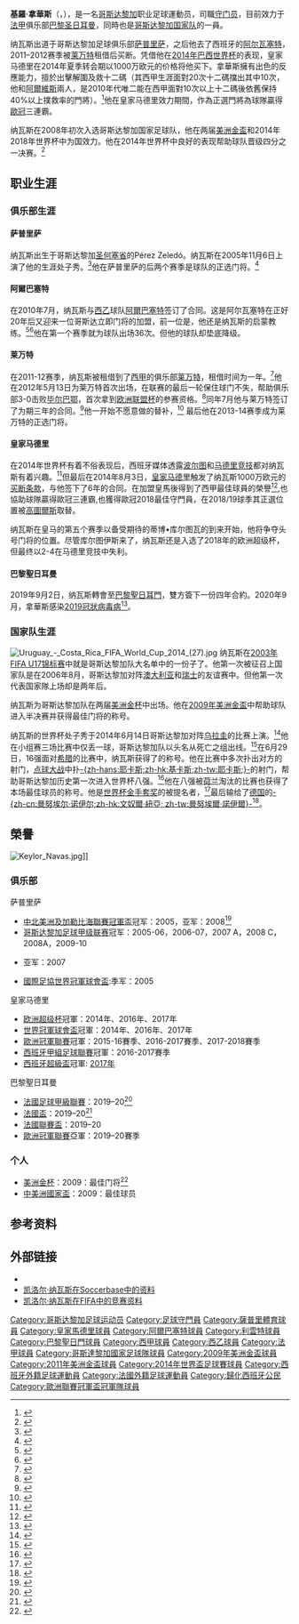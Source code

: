 {{noteTA
|G1=足球
|G2=uefa
|G3=laliga
|G4=法甲
|T=zh-hans:凯洛尔·纳瓦斯;zh-hk:基羅·拿華斯;zh-tw:凱洛爾·納瓦斯;
|1=zh-hans:凯洛尔;zh-hk:基羅;zh-tw:凱洛爾;
|2=zh-hans:纳瓦斯;zh-hk:拿華斯;zh-tw:納瓦斯;
}}
{{Infobox football biography
| name = 基羅·拿華斯<br />''Keylor Navas''
| image = Liver-RM (8) (cropped).jpg
| caption =
| fullname = Keylor Antonio Navas Gamboa
| birth_date = {{birth date and age|1986|12|15|df=y}} 
| birth_place = {{flag|Costa Rica|state}}[[佩雷斯塞萊東縣|佩雷斯塞萊東縣]]
| height = {{height|m=1.85}}
| position = [[守门员|守门员]]
| currentclub = [[巴黎圣日耳曼足球俱乐部|巴黎圣日耳曼]]
| clubnumber = 1
| youthyears1 = 1999–2005 | youthclubs1 = [[萨普里萨体育俱乐部|萨普里萨]]
| years1 = 2005–2010 | clubs1 = [[萨普里萨体育俱乐部|萨普里萨]]         | caps1 = 60  | goals1 = 0
| years2 = 2010–2012 | clubs2 = [[阿爾巴塞特足球會|阿尔瓦塞特]]         | caps2 = 36  | goals2 = 0
| years3 = 2011–2012 | clubs3 = → [[萊萬特足球俱樂部|莱万特]]（租借）  | caps3 = 1   | goals3 = 0
| years4 = 2012–2014 | clubs4 = [[萊萬特足球俱樂部|莱万特]]             | caps4 = 46  | goals4 = 0
| years5 = 2014–2019 | clubs5 = [[皇家马德里足球俱乐部|皇家马德里]]     | caps5 = 104 | goals5 = 0
| years6 = 2019–     | clubs6 = [[巴黎圣日耳曼足球俱乐部|巴黎圣日耳曼]] | caps6 = 66  | goals6 = 0
| nationalyears1 = 2003  | nationalteam1 = [[哥斯達黎加國家足球隊|哥斯達黎加U-17]] | nationalcaps1 = 3  | nationalgoals1 = 0 
| nationalyears2 = 2008– | nationalteam2 = [[哥斯達黎加國家足球隊|哥斯達黎加]]     | nationalcaps2 = 93 | nationalgoals2 = 0
| pcupdate = 2021年4月10日
| ntupdate = 2021年3月30日
}}
{{Spanish name|Navas|Gamboa}}

'''基羅·拿華斯'''（{{Lang-es|Keylor Navas}}，{{bd|1986年|12月15日|catidx=Navas, Keylor}}），是一名[[哥斯达黎加|哥斯达黎加]]职业足球運動员，司職[[守门员|守门员]]，目前效力于[[法甲|法甲]]俱乐部[[巴黎圣日耳曼足球俱乐部|巴黎圣日耳曼]]，同時也是[[哥斯達黎加國家足球隊|哥斯达黎加国家队]]的一員。

纳瓦斯出道于哥斯达黎加足球俱乐部[[萨普里萨体育俱乐部|萨普里萨]]，之后他去了西班牙的[[阿爾巴塞特足球會|阿尔瓦塞特]]，2011–2012赛季被[[萊萬特足球俱樂部|莱万特]]租借后买断。凭借他在[[2014年巴西世界杯|2014年巴西世界杯]]的表现，皇家马德里在2014年夏季转会期以1000万欧元的价格将他买下。拿華斯擁有出色的反應能力，擅於出擊解圍及救十二碼（其西甲生涯面對20次十二碼擋出其中10次，他和[[迭戈·阿尔维斯|阿爾維斯]]兩人，是2010年代唯二能在西甲面對10次以上十二碼後依舊保持40%以上撲救率的門將）。<ref name="real madrid">{{cite web|title=皇家马德里新援——凯洛尔•纳瓦斯|url=http://www.realmadrid.com/zh/news/2014/08/keylor-navas-real-madrids-latest-signing|publisher=皇家马德里足球俱乐部|accessdate=2014-08-06|language=zh-hans|archive-date=2014-08-05|archive-url=https://web.archive.org/web/20140805065651/http://www.realmadrid.com/zh/news/2014/08/keylor-navas-real-madrids-latest-signing|dead-url=no}}</ref>他在皇家马德里效力期間，作為正選門將為球隊贏得[[歐冠|歐冠]]三連霸。

纳瓦斯在2008年初次入选哥斯达黎加国家足球队，他在两届[[美洲金盃|美洲金盃]]和2014年2018年世界杯中为国效力。他在2014年世界杯中良好的表现帮助球队晋级四分之一决赛。<ref name=Hero>{{cite news|url=http://www1.skysports.com/football/news/12040/9373172/world-cup-costa-rica-hero-hails-nations-efforts-as-holland-end-journey|work=[[天空體育台|天空體育台]]|title=World Cup: Costa Rica hero hails nation's efforts as Holland end journey|date=2014-07-06|accessdate=2014-08-06|language=en|archive-date=2014-07-14|archive-url=https://web.archive.org/web/20140714165411/http://www1.skysports.com/football/news/12040/9373172/world-cup-costa-rica-hero-hails-nations-efforts-as-holland-end-journey|dead-url=no}}</ref>

==职业生涯==
===俱乐部生涯===
====萨普里萨====
纳瓦斯出生于哥斯达黎加[[圣何塞省_(哥斯达黎加)|圣何塞省]]的Pérez Zeledó。纳瓦斯在2005年11月6日上演了他的生涯处子秀。<ref>{{cite web|url=http://www.nacion.com/ln_ee/futbol/campeonato2005-2006/noviembre/07/sap_car.html |title=Juego apenas para el gasto |trans_title=I play only to make ends meet |publisher=La Nación |language=es |date=2005-11-07 |accessdate= |deadurl=yes |archiveurl=https://web.archive.org/web/20070813131145/http://www.nacion.com/ln_ee/futbol/campeonato2005-2006/noviembre/07/sap_car.html |archivedate=2007-08-13 }}</ref>他在萨普里萨的后两个赛季是球队的正选门将。<ref>{{cite web|url=http://www.nacion.com/deportes/futbol-costa-rica/Monarca-uso-jugadores_0_1122887727.html|title=Monarca usó 24 jugadores|trans_title=Monarca used 24 players|publisher=La Nación|language=es|date=2010-05-17|accessdate=2014-02-28|archive-date=2014-03-05|archive-url=https://web.archive.org/web/20140305234837/http://www.nacion.com/deportes/futbol-costa-rica/Monarca-uso-jugadores_0_1122887727.html|dead-url=no}}</ref>

====阿爾巴塞特====
在2010年7月，纳瓦斯与[[西班牙足球乙级联赛|西乙]]球队[[阿爾巴塞特足球會|阿爾巴塞特]]签订了合同。这是阿尔瓦塞特在正好20年后又迎来一位哥斯达立即门将的加盟，前一位是{{link-en|科内霍|Luis Gabelo Conejo}}，他还是纳瓦斯的启蒙教练。<ref>{{cite web|title=纳瓦斯启蒙教练：凯勒不是刺头|url=http://dy.163.com/article/T1374478274586/A2SK0K1S00964KHO.html|publisher=懂球帝|accessdate=2014-08-11|language=zh-hans|archive-date=2014-08-12|archive-url=https://web.archive.org/web/20140812212743/http://dy.163.com/article/T1374478274586/A2SK0K1S00964KHO.html|dead-url=no}}</ref><ref>{{cite web|url=http://www.albacetebalompie.es/index.php?option=com_content&view=article&id=447:navas-qvengo-con-mucho-compromisoq&catid=43:ultimas-noticias&Itemid=117|title=Navas: "Vengo con mucho compromiso"|trans_title=Navas: "I come full of commitment"|publisher=Albacete's official website|language=es|date=2010-07-09|accessdate=2013-10-27|archive-date=2013-10-29|archive-url=https://web.archive.org/web/20131029195753/http://www.albacetebalompie.es/index.php?option=com_content&view=article&id=447:navas-qvengo-con-mucho-compromisoq&catid=43:ultimas-noticias&Itemid=117|dead-url=yes}}</ref>他在第一个赛季就为球队出场36次。但他的球队却垫底降级。

====莱万特====
在2011-12赛季，纳瓦斯被租借到了[[西甲|西甲]]的俱乐部[[莱万特足球俱乐部|莱万特]]，租借时间为一年。<ref>{{cite web|url=http://www.fichajes.net/noticias/keylor-navas-cedido-al-levante-20110702.html|title=Keylor Navas, cedido al Levante|trans_title=Keylor Navas, loaned to Levante|publisher=Fichajes|language=es|date=2011-07-02|accessdate=2014-02-28|archive-date=2018-07-07|archive-url=https://web.archive.org/web/20180707174321/http://www.fichajes.net/noticias/keylor-navas-cedido-al-levante-20110702.html|dead-url=yes}}</ref>他在2012年5月13日为莱万特首次出场，在联赛的最后一轮保住球门不失，帮助俱乐部3-0击败[[毕尔巴鄂竞技俱乐部|毕尔巴鄂]]，首次拿到[[欧洲联盟杯|欧洲联盟杯]]的参赛资格。<ref>{{cite web|url=http://espnfc.com/uk/en/report/323688/report.html?soccernet=true&cc=5739|title=Ghezzal helps Levante secure European place|publisher=[[ESPN_Soccernet|ESPN Soccernet]]|date=2012-05-13|accessdate=2013-10-27|archive-date=2013-12-23|archive-url=https://web.archive.org/web/20131223233925/http://espnfc.com/uk/en/report/323688/report.html?soccernet=true&cc=5739|dead-url=no}}</ref>同年7月他与莱万特签订了为期三年的合同。<ref>{{cite web|url=http://www.marca.com/2012/07/07/futbol/equipos/levante/1341656131.html|title=Keylor Navas ficha por el Levante|trans_title=Keylor Navas signs for Levante|work=[[Marca_(newspaper)|Marca]]|language=es|date=2012-07-07|accessdate=2013-10-27|archive-date=2018-07-07|archive-url=https://web.archive.org/web/20180707172855/http://www.marca.com/2012/07/07/futbol/equipos/levante/1341656131.html|dead-url=no}}</ref>他一开始不愿意做{{link-en|古斯塔沃·阿多尔弗·姆努亚|Gustavo Munúa}}的替补，<ref>{{cite web|url=http://www.aldia.cr/futbol-costa-rica/legionarios/Keylor_Navas-Levante-Gustavo_Munua-contrato-titular_0_110388964.html|title=Keylor Navas ante su oportunidad en el Levante si Gustavo Munúa deja el equipo|trans_title=Keylor Navas before his chance at Levante if Gustavo Munúa leaves team|publisher=Al Día|language=es|date=2014-04-03|accessdate=2014-02-28|deadurl=yes|archiveurl=https://web.archive.org/web/20140304172949/http://www.aldia.cr/futbol-costa-rica/legionarios/Keylor_Navas-Levante-Gustavo_Munua-contrato-titular_0_110388964.html|archivedate=2014-03-04}}</ref> 最后他在2013-14赛季成为莱万特的正选门将。

====皇家马德里====
在2014年世界杯有着不俗表现后，西班牙媒体透露[[波尔图足球俱乐部|波尔图]]和[[马德里竞技|马德里竞技]]都对纳瓦斯有着兴趣。<ref>{{cite web|title=媒曝马竞求购哥斯达黎加国门 1000万欧或可敲定|url=http://2014.ifeng.com/d/detail_2014_07/02/37135841_0.shtml|publisher=凤凰体育|accessdate=2014-08-11|language=zh-hans|date=2014年7月2日|archive-date=2014-08-12|archive-url=https://web.archive.org/web/20140812202429/http://2014.ifeng.com/d/detail_2014_07/02/37135841_0.shtml|dead-url=no}}</ref>但最后在2014年8月3日，[[皇家马德里足球俱乐部|皇家马德里]]触发了纳瓦斯1000万欧元的[[买断条款|买断条款]]，与他签下了6年的合同。在加盟皇馬後得到了西甲最佳球員的榮譽<ref>{{cite web|url=http://www.realmadrid.com/en/news/2014/08/official-statement-keylor-navas|title=Official statement: Keylor Navas|date=2014-08-03|work=realmadrid.com|language=en|accessdate=2014-08-05|archive-date=2015-04-13|archive-url=https://web.archive.org/web/20150413081932/http://www.realmadrid.com/en/news/2014/08/official-statement-keylor-navas|dead-url=no}}</ref>,也協助球隊贏得歐冠三連霸,也獲得歐冠2018最佳守門員，在2018/19球季其正選位置被[[高圖爾斯|高圖爾斯]]取替。

纳瓦斯在皇马的第五个赛季以备受期待的蒂博•库尔图瓦的到来开始，他将争夺头号门将的位置。尽管库尔图伊斯来了，纳瓦斯还是入选了2018年的欧洲超级杯，但最终以2-4在马德里竞技中失利。

====巴黎聖日耳曼====
2019年9月2日，纳瓦斯轉會至[[巴黎聖日耳曼|巴黎聖日耳門]]，雙方簽下一份四年合約。2020年9月，拿華斯感染[[2019冠狀病毒病|2019冠狀病毒病]]<ref>{{Cite web |url=https://3g.163.com/sports/article/FLLOV1HC00058781.html |title=巴黎又有3人确诊!纳瓦斯在列 一线队已有6人感染 |access-date=2020-09-04 |archive-date=2021-01-21 |archive-url=https://web.archive.org/web/20210121212752/https://3g.163.com/sports/article/FLLOV1HC00058781.html |dead-url=no }}</ref>。

===国家队生涯===
[[File:Uruguay_-_Costa_Rica_FIFA_World_Cup_2014_(27).jpg|thumb]] 
纳瓦斯在[[2003年FIFA_U17锦标赛|2003年FIFA U17锦标赛]]中就是哥斯达黎加队大名单中的一份子了。他第一次被征召上国家队是在2006年8月，哥斯达黎加对阵[[澳大利亚国家足球队|澳大利亚]]和[[瑞士国家足球队|瑞士]]的友谊赛中。但他第一次代表国家隊上场却是两年后。

纳瓦斯为哥斯达黎加队在两届[[美洲金杯|美洲金杯]]中出场。他在[[2009年美洲金盃|2009年美洲金盃]]中帮助球队进入半决赛并获得最佳门将的称号。

纳瓦斯的世界杯处子秀于2014年6月14日哥斯达黎加对阵[[乌拉圭国家足球队|乌拉圭]]的比赛上演。<ref>{{cite web|url=http://www.fifa.com/worldcup/news/y=2014/m=6/news=costa-rica-revival-undoes-uruguay-2370955.html|title=Costa Rican comeback undoes Uruguay|publisher=FIFA.com|date=2014-06-14|accessdate=2014-06-16|language=en|archive-date=2014-06-16|archive-url=https://web.archive.org/web/20140616044444/http://www.fifa.com/worldcup/news/y=2014/m=6/news=costa-rica-revival-undoes-uruguay-2370955.html|dead-url=no}}</ref>他在小组赛三场比赛中仅丢一球，哥斯达黎加队以头名从死亡之组出线。<ref>{{cite web|url=http://www.insidespanishfootball.com/113597/keylor-navas-a-draw-against-england-isnt-bad-at-all/ |title=Keylor Navas: A draw against England isn’t bad at all |publisher=Inside Spanish Football |date=2014-06-24 |accessdate=2014-06-29 |language=en |deadurl=yes |archiveurl=https://web.archive.org/web/20140629040555/http://www.insidespanishfootball.com/113597/keylor-navas-a-draw-against-england-isnt-bad-at-all/ |archivedate=2014-06-29 }}</ref>在6月29日，16强面对[[希腊国家足球队|希腊]]的比赛中，纳瓦斯获得了{{link-en|本场最佳球员|man of the match}}的称号。他在比赛中多次扑出对方的射门，[[点球大战|点球大战]]中扑[[塞奥法尼斯·耶卡斯|-{zh-hans:耶卡斯;zh-hk:基卡斯;zh-tw:耶卡斯;}-]]的射门，帮助哥斯达黎加历史第一次进入世界杯八强。<ref>{{cite web|url=http://www.fifa.com/worldcup/matches/round=255951/match=300186459/match-report.html|title=Navas-inspired Ticos win shootout, reach quarters|publisher=FIFA.com|date=2014-06-29|accessdate=2014-06-30|language=en|archive-date=2014-07-01|archive-url=https://web.archive.org/web/20140701183741/http://www.fifa.com/worldcup/matches/round=255951/match=300186459/match-report.html|dead-url=no}}</ref>他在八强被[[荷兰国家足球队|荷兰]]淘汰的比赛也获得了本场最佳球员的称号。他是[[世界杯金手套奖|世界杯金手套奖]]的被提名者，<ref>{{cite web|title=世界杯金手套候选：黑马天神 阿根廷德国中坚|url=http://2014.qq.com/a/20140712/004547.htm|publisher=腾讯体育|accessdate=2014-08-14|language=zh-hans|date=2014-07-12|archive-date=2014-08-14|archive-url=https://web.archive.org/web/20140814101135/http://2014.qq.com/a/20140712/004547.htm|dead-url=no}}</ref>最后输给了[[德国国家足球队|德国]]的[[曼努埃尔·诺伊尔|-{zh-cn:曼努埃尔·诺伊尔;zh-hk:文奴爾·紐亞; zh-tw:曼努埃爾·諾伊爾}-]]<ref>{{cite web|title=2014 FIFA World Cup -Awards|url=http://www.fifa.com/worldcup/awards/golden-glove/intro.html|publisher=FIFA|accessdate=2014-08-14|language=en|archive-date=2014-07-16|archive-url=https://web.archive.org/web/20140716011306/http://www.fifa.com/worldcup/awards/golden-glove/intro.html|dead-url=no}}</ref>。

== 榮譽 ==
[[File:Keylor_Navas.jpg|thumb]]]]
===俱乐部===
;萨普里萨
*[[中北美洲及加勒比海聯賽冠軍盃|中北美洲及加勒比海聯賽冠軍盃]]冠军：2005，亚军：2008<ref>{{cite web|title=CONCACAF CUP |url=http://www.rsssf.com/tablesc/ca1.html |publisher=rsssf |accessdate=2014-08-14 |language=en |deadurl=yes |archiveurl=https://web.archive.org/web/20160112090854/http://www.rsssf.com/tablesc/ca1.html |archivedate=2016-01-12 }}</ref>
*[[哥斯达黎加足球甲级联赛|哥斯达黎加足球甲级联赛]]冠军：2005-06，2006-07，2007 A，2008 C，2008A，2009-10
*{{link-en|中美国际俱乐部杯|Copa Interclubes UNCAF}}亚军：2007
*[[國際足協世界冠軍球會盃|國際足協世界冠軍球會盃]]:季军：2005

;皇家马德里
*[[欧洲超级杯|欧洲超级杯]]冠軍：2014年、2016年、2017年
*[[世界冠軍球會盃|世界冠軍球會盃]]冠軍：2014年、2016年、2017年
*[[歐洲冠軍聯賽|歐洲冠軍聯賽]]冠軍：2015-16賽季、2016-2017賽季、2017-2018賽季
*[[西班牙甲組足球聯賽|西班牙甲組足球聯賽]]冠軍：2016-2017賽季
*[[西班牙超級盃|西班牙超級盃]]冠軍: [[2017年西班牙超級盃|2017年]]

;巴黎聖日耳曼
* [[法國足球甲級聯賽|法國足球甲級聯賽]]：2019–20<ref>{{cite web|url=https://www.bbc.com/sport/football/52484926|title=Ligue 1: Paris St-Germain awarded French title as season finished early|publisher=BBC Sport|date=30 April 2020|accessdate=2020-08-21|archive-date=2020-07-21|archive-url=https://web.archive.org/web/20200721045621/https://www.bbc.com/sport/football/52484926|dead-url=no}}</ref>
* [[法國盃|法國盃]]：2019–20<ref>{{cite web|url=https://www.ligue1.com/Articles/OTHER-COMPETITIONS/2020/07/25/psg-edge-asse-for-coupe-de-france-win|title=PSG edge ASSE for Coupe de France win!|website=ligue1.com|date=24 July 2020|accessdate=25 July 2020|archive-date=2020-08-02|archive-url=https://web.archive.org/web/20200802233818/https://www.ligue1.com/Articles/OTHER-COMPETITIONS/2020/07/25/psg-edge-asse-for-coupe-de-france-win|dead-url=yes}}</ref>
* [[法國聯賽盃|法國聯賽盃]]：2019–20
* [[歐洲冠軍聯賽|歐洲冠軍聯賽]]亞軍：2019–20賽季

===个人===
*[[美洲金杯|美洲金杯]]：2009：最佳门将<ref>{{cite press release|title=Best Goalkeeper |url=http://www.goldcup.org/page/GoldCup/AwardsDetail/0,,12802~1678602,00.html |publisher=[[CONCACAF|CONCACAF]] |date=2009-07-26 |accessdate=2009-07-29 |language=en |deadurl=yes |archiveurl=https://web.archive.org/web/20110108131407/http://www.goldcup.org/page/GoldCup/AwardsDetail/0%2C%2C12802~1678602%2C00.html |archivedate=2011-01-08 }}</ref>
*[[中美洲國家盃|中美洲國家盃]]：2009：最佳球员

==参考资料==
{{reflist}}

==外部链接==
*{{Soccerway}}
*[http://www.soccerbase.com/players/home.sd?search=Keylor+Navas 凯洛尔·纳瓦斯在Soccerbase中的资料] {{Wayback|url=http://www.soccerbase.com/players/home.sd?search=Keylor+Navas |date=20140808062643 }}
*[http://www.fifa.com/worldfootball/statisticsandrecords/players/player=199175/index.html 凯洛尔·纳瓦斯在FIFA中的竞赛资料] {{Wayback|url=http://www.fifa.com/worldfootball/statisticsandrecords/players/player=199175/index.html |date=20140902155336 }}

{{巴黎聖日耳門球員名單}}
{{2014年世界杯足球赛哥斯达黎加参赛名单}}
{{2018年世界盃足球賽哥斯達黎加參賽名單}}

{{DEFAULTSORT:Navas, Keylor}}

[[Category:哥斯达黎加足球运动员|Category:哥斯达黎加足球运动员]]
[[Category:足球守門員|Category:足球守門員]]
[[Category:薩普里體育球員|Category:薩普里體育球員]]
[[Category:皇家馬德里球員|Category:皇家馬德里球員]]
[[Category:阿爾巴塞特球員|Category:阿爾巴塞特球員]]
[[Category:利雲特球員|Category:利雲特球員]]
[[Category:巴黎聖日門球員|Category:巴黎聖日門球員]]
[[Category:西甲球員|Category:西甲球員]]
[[Category:西乙球員|Category:西乙球員]]
[[Category:法甲球員|Category:法甲球員]]
[[Category:哥斯達黎加國家足球隊球員|Category:哥斯達黎加國家足球隊球員]]
[[Category:2009年美洲金盃球員|Category:2009年美洲金盃球員]]
[[Category:2011年美洲金盃球員|Category:2011年美洲金盃球員]]
[[Category:2014年世界盃足球賽球員|Category:2014年世界盃足球賽球員]]
[[Category:西班牙外籍足球運動員|Category:西班牙外籍足球運動員]]
[[Category:法國外籍足球運動員|Category:法國外籍足球運動員]]
[[Category:歸化西班牙公民|Category:歸化西班牙公民]]
[[Category:歐洲聯賽冠軍盃冠軍隊球員|Category:歐洲聯賽冠軍盃冠軍隊球員]]